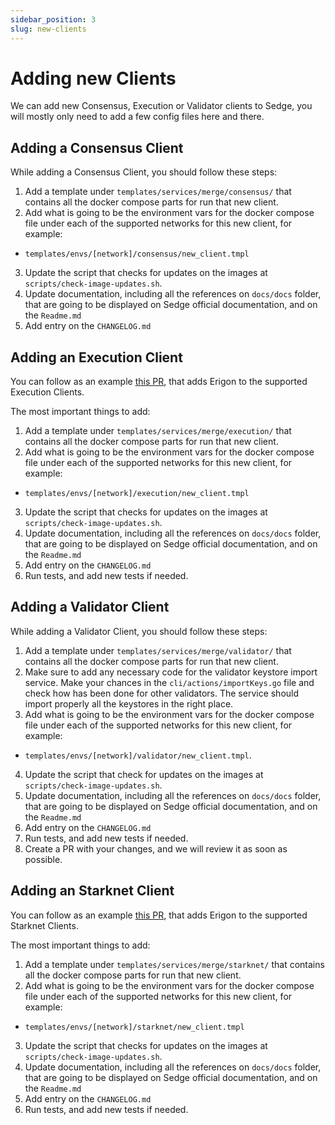 ```yaml
---
sidebar_position: 3
slug: new-clients
---
```


# Adding new Clients

We can add new Consensus, Execution or Validator clients to Sedge, you will mostly only need to add a few config files
here and there.

## Adding a Consensus Client

While adding a Consensus Client, you should follow these steps:
1. Add a template under `templates/services/merge/consensus/` that contains all the docker compose parts for run that
new client.
2. Add what is going to be the environment vars for the docker compose file under each of the supported networks for this
new client, for example:
 - `templates/envs/[network]/consensus/new_client.tmpl`
3. Update the script that checks for updates on the images at `scripts/check-image-updates.sh`.
4. Update documentation, including all the references on `docs/docs` folder, that are going to be displayed on Sedge
official documentation, and on the `Readme.md`
5. Add entry on the `CHANGELOG.md`

## Adding an Execution Client

You can follow as an example [this PR](https://github.com/NethermindEth/sedge/pull/156), that adds Erigon to the
supported Execution Clients.

The most important things to add:
1. Add a template under `templates/services/merge/execution/` that contains all the docker compose parts for run that
new client.
2. Add what is going to be the environment vars for the docker compose file under each of the supported networks for this
new client, for example:
 - `templates/envs/[network]/execution/new_client.tmpl`
3. Update the script that checks for updates on the images at `scripts/check-image-updates.sh`.
4. Update documentation, including all the references on `docs/docs` folder, that are going to be displayed on Sedge
official documentation, and on the `Readme.md`
5. Add entry on the `CHANGELOG.md`
6. Run tests, and add new tests if needed.

## Adding a Validator Client

While adding a Validator Client, you should follow these steps:
1. Add a template under `templates/services/merge/validator/` that contains all the docker compose parts for run that
new client.
2. Make sure to add any necessary code for the validator keystore import service. Make your chances in the
`cli/actions/importKeys.go` file and check how has been done for other validators. The service should import properly
all the keystores in the right place.
3. Add what is going to be the environment vars for the docker compose file under each of the supported networks for this
new client, for example:
 - `templates/envs/[network]/validator/new_client.tmpl`.
4. Update the script that check for updates on the images at `scripts/check-image-updates.sh`.
5. Update documentation, including all the references on `docs/docs` folder, that are going to be displayed on Sedge
official documentation, and on the `Readme.md`
6. Add entry on the `CHANGELOG.md`
7. Run tests, and add new tests if needed.
8. Create a PR with your changes, and we will review it as soon as possible.

## Adding an Starknet Client

You can follow as an example [this PR](https://github.com/NethermindEth/sedge/pull/156), that adds Erigon to the
supported Starknet Clients.

The most important things to add:
1. Add a template under `templates/services/merge/starknet/` that contains all the docker compose parts for run that
new client.
2. Add what is going to be the environment vars for the docker compose file under each of the supported networks for this
new client, for example:
 - `templates/envs/[network]/starknet/new_client.tmpl`
3. Update the script that checks for updates on the images at `scripts/check-image-updates.sh`.
4. Update documentation, including all the references on `docs/docs` folder, that are going to be displayed on Sedge
official documentation, and on the `Readme.md`
5. Add entry on the `CHANGELOG.md`
6. Run tests, and add new tests if needed.
